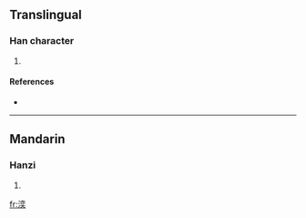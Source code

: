 ==Translingual==

===Han character===
{{Han char|rn=85|rad=水|as=09|sn=12|four=|canj=水卜金大 (EYCK), X水卜金大 (XEYCK)}}

# {{defn|Han|sort=水09}}

====References====
* {{Han ref|kx=0637.120|dkj=17843|dj=1044.100|hdz=31684.020|uh=6E59|ud=28249}}

----

==Mandarin==

===Hanzi===
{{cmn-hanzi|pin=[[yì]] ([[yi4]])|wg=i<sup>4</sup>}}

# {{defn|Mandarin}}

[[fr:湙]]